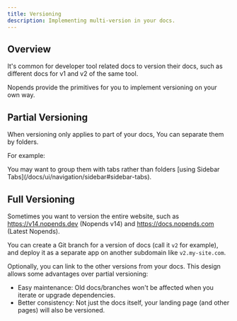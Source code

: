 ```yaml
---
title: Versioning
description: Implementing multi-version in your docs.
---
```


## Overview

It's common for developer tool related docs to version their docs, such as different docs for v1 and v2 of the same tool.

Nopends provide the primitives for you to implement versioning on your own way.

## Partial Versioning

When versioning only applies to part of your docs, You can separate them by folders.

For example:

<Files>
  <Folder name="java-sdk" defaultOpen>
    <Folder name="v1" defaultOpen>
      <File name="getting-started.mdx" />
    </Folder>
    <Folder name="v2" defaultOpen>
      <File name="getting-started.mdx" />
    </Folder>
  </Folder>
</Files>

<Callout title="Good to Know">
  You may want to group them with tabs rather than folders [using Sidebar
  Tabs](/docs/ui/navigation/sidebar#sidebar-tabs).
</Callout>

## Full Versioning

Sometimes you want to version the entire website, such as https://v14.nopends.dev (Nopends v14) and https://docs.nopends.com (Latest Nopends).

You can create a Git branch for a version of docs (call it `v2` for example), and deploy it as a separate app on another subdomain like `v2.my-site.com`.

Optionally, you can link to the other versions from your docs.
This design allows some advantages over partial versioning:

- Easy maintenance: Old docs/branches won't be affected when you iterate or upgrade dependencies.
- Better consistency: Not just the docs itself, your landing page (and other pages) will also be versioned.
